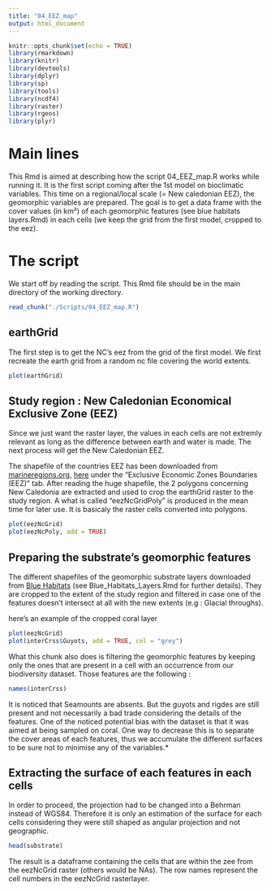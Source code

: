 ```yaml
---
title: "04_EEZ_map"
output: html_document
---
```


```r
knitr::opts_chunk$set(echo = TRUE)
library(rmarkdown)
library(knitr)
library(devtools)
library(dplyr)
library(sp)
library(tools)
library(ncdf4)
library(raster)
library(rgeos)
library(plyr)
```

# Main lines

This Rmd is aimed at describing how the script 04_EEZ_map.R works while running it. It is the first script coming after the 1st model on bioclimatic variables. This time on a regional/local scale (= New caledonian EEZ), the geomorphic variables are prepared. The goal is to get a data frame with the cover values (in km²) of each geomorphic features (see blue habitats layers.Rmd) in each cells (we keep the grid from the first model, cropped to the eez).

# The script

We start off by reading the script. This Rmd file should be in the main directory of the working directory.
```r
read_chunk("./Scripts/04_EEZ_map.R")
```

## earthGrid

The first step is to get the NC's eez from the grid of the first model. We first recreate the earth grid from a random nc file covering the world extents.

```r

plot(earthGrid)
```

## Study region : New Caledonian Economical Exclusive Zone (EEZ)

Since we just want the raster layer, the values in each cells are not extremly relevant as long as the difference between earth and water is made. The next process will get the New Caledonian EEZ.

The shapefile of the countries EEZ has been downloaded from [marineregions.org](http://marineregions.org/), [here](http://marineregions.org/downloads.php) under the "Exclusive Economic Zones Boundaries (EEZ)" tab. After reading the huge shapefile, the 2 polygons concerning New Caledonia are extracted and used to crop the earthGrid raster to the study region. A what is called "eezNcGridPoly" is produced in the mean time for later use. It is basicaly the raster cells converted into polygons.


```r

plot(eezNcGrid)
plot(eezNcPoly, add = TRUE)
```

## Preparing the substrate's geomorphic features

The different shapefiles of the geomorphic substrate layers downloaded from [Blue Habitats](http://www.bluehabitats.org/) (see Blue_Habitats_Layers.Rmd for further details). They are cropped to the extent of the study region and filtered in case one of the features doesn't intersect at all with the new extents (e.g : Glacial throughs).

here's an example of the cropped coral layer

```r

plot(eezNcGrid)
plot(interCrss$Guyots, add = TRUE, col = "grey")
```

What this chunk also does is filtering the geomorphic features by keeping only the ones that are present in a cell with an occurrence from our biodiversity dataset. Those features are the following :
```r

names(interCrss)
```

It is noticed that Seamounts are absents. But the guyots and rigdes are still present and not necessarily a bad trade considering the details of the features. One of the noticed potential bias with the dataset is that it was aimed at being sampled on coral. One way to decrease this is to separate the cover areas of each features, thus we accumulate the different surfaces to be sure not to minimise any of the variables.*

## Extracting the surface of each features in each cells

In order to proceed, the projection had to be changed into a Behrman instead of WGS84. Therefore it is only an estimation of the surface for each cells considering they were still shaped as angular projection and not geographic. 

```r
head(substrate)
```

The result is a dataframe containing the cells that are within the zee from the eezNcGrid raster (others would be NAs). The row names represent the cell numbers in the eezNcGrid rasterlayer.




